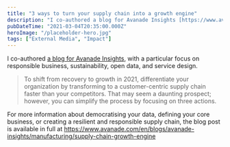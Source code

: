 ```yaml
---
title: "3 ways to turn your supply chain into a growth engine"
description: "I co-authored a blog for Avanade Insights [https://www.avanade"
pubDateTime: "2021-03-04T20:35:00.000Z"
heroImage: "/placeholder-hero.jpg"
tags: ["External Media", "Impact"]
---
```


I co-authored [a blog for Avanade Insights](https://www.avanade.com/en/blogs/avanade-insights/manufacturing/supply-chain-growth-engine), with a particular focus on responsible business, sustainability, open data, and service design.

> To shift from recovery to growth in 2021, differentiate your organization by transforming to a customer-centric supply chain faster than your competitors. That may seem a daunting prospect; however, you can simplify the process by focusing on three actions.

For more information about democratising your data, defining your core business, or creating a resilient and responsible supply chain, the blog post is available in full at <https://www.avanade.com/en/blogs/avanade-insights/manufacturing/supply-chain-growth-engine>
